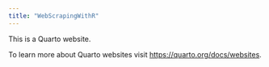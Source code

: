 ```yaml
---
title: "WebScrapingWithR"
---
```


This is a Quarto website.

To learn more about Quarto websites visit <https://quarto.org/docs/websites>.
